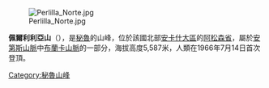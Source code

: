 [[Image:Perlilla_Norte.jpg|right]]

{{Coord|9|18|16|S|77|19|7|W|display=title}}

'''佩爾利利亞山'''（{{lang-es|Perlilla}}），是[[秘魯|秘魯]]的山峰，位於該國北部[[安卡什大區|安卡什大區]]的[[阿松森省|阿松森省]]，屬於[[安第斯山脈|安第斯山脈]]中[[布蘭卡山脈|布蘭卡山脈]]的一部分，海拔高度5,587米，人類在1966年7月14日首次登頂。

{{Peru-geo-stub}}
[[Category:秘魯山峰|Category:秘魯山峰]]